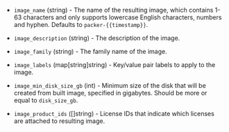 <!-- Code generated from the comments of the ImageConfig struct in builder/yandex/common_config.go; DO NOT EDIT MANUALLY -->

- `image_name` (string) - The name of the resulting image, which contains 1-63 characters and only
  supports lowercase English characters, numbers and hyphen. Defaults to
  `packer-{{timestamp}}`.

- `image_description` (string) - The description of the image.

- `image_family` (string) - The family name of the image.

- `image_labels` (map[string]string) - Key/value pair labels to apply to the image.

- `image_min_disk_size_gb` (int) - Minimum size of the disk that will be created from built image, specified in gigabytes.
  Should be more or equal to `disk_size_gb`.

- `image_product_ids` ([]string) - License IDs that indicate which licenses are attached to resulting image.

<!-- End of code generated from the comments of the ImageConfig struct in builder/yandex/common_config.go; -->
